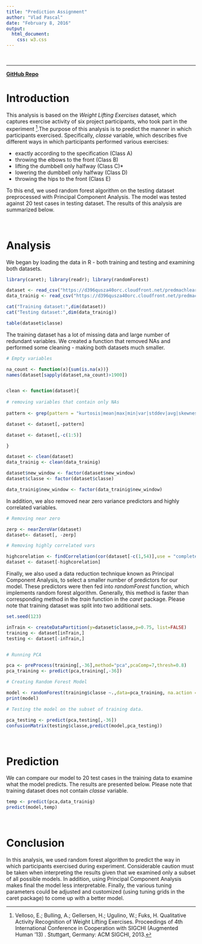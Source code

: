 ```yaml
---
title: "Prediction Assignment"
author: "Vlad Pascal"
date: "February 8, 2016"
output: 
  html_document: 
    css: w3.css
---
```

<br>
<hr>

[**GitHub Repo**](https://github.com/vpascal/MachineLearning)


# Introduction

This analysis is based on the _Weight Lifting Exercises_ dataset, which captures exercise activity of six project participants, who took part in the experiment [^1].The purpose of this analysis is to predict the manner in which participants exercised. Specifically, _classe_ variable, which describes five different ways in which participants performed various exercises:

 * exactly according to the specification (Class A)
 * throwing the elbows to the front (Class B)
 * lifting the dumbbell only halfway (Class C)*
* lowering the dumbbell only halfway (Class D) 
* throwing the hips to the front (Class E)

To this end, we used random forest algorithm on the testing dataset preprocessed with Principal Component Analysis. The model was tested against 20 test cases in testing dataset. The results of this analysis are summarized below.

[^1]: Velloso, E.; Bulling, A.; Gellersen, H.; Ugulino, W.; Fuks, H. Qualitative Activity Recognition of Weight Lifting Exercises. Proceedings of 4th International Conference in Cooperation with SIGCHI (Augmented Human '13) . Stuttgart, Germany: ACM SIGCHI, 2013.

<br>

# Analysis

We began by loading the data in R - both training and testing and examining both datasets.

```r

library(caret); library(readr); library(randomForest)

dataset <- read_csv("https://d396qusza40orc.cloudfront.net/predmachlearn/pml-training.csv")
data_trainig <- read_csv("https://d396qusza40orc.cloudfront.net/predmachlearn/pml-testing.csv")

cat("Training dataset:",dim(dataset))
cat("Testing dataset:",dim(data_trainig))

table(dataset$classe)


```

The training dataset has a lot of missing data and large number of redundant variables. We created a function that removed NAs and performed some cleaning - making both datasets much smaller.

```r

# Empty variables

na_count <- function(x){sum(is.na(x))}
names(dataset[sapply(dataset,na_count)>1900])


clean <- function(dataset){
  
# removing variables that contain only NAs
  
pattern <- grep(pattern = "kurtosis|mean|max|min|var|stddev|avg|skewness|amplitude",ignore.case = T,x = names(dataset))

dataset <- dataset[,-pattern]

dataset <- dataset[,-c(1:5)]

}

dataset <- clean(dataset)
data_trainig <- clean(data_trainig)

dataset$new_window <- factor(dataset$new_window)
dataset$classe <- factor(dataset$classe)

data_trainig$new_window <- factor(data_trainig$new_window)


```

In addition, we also removed near zero variance predictors and highly correlated variables. 

```r

# Removing near zero

zerp <- nearZeroVar(dataset)
dataset<- dataset[, -zerp]

# Removing highly correlated vars

highcorelation <- findCorrelation(cor(dataset[-c(1,54)],use = "complete.obs"), cutoff=.75)
dataset <- dataset[-highcorelation]

```

Finally, we also used a data reduction technique known as Principal Component Analysis, to select a smaller number of predictors for our model. These predictors were then fed into _randomForest_ function, which implements random forest algorithm. Generally, this method is faster than corresponding method in the _train_ function in the _caret_ package. Please note that training dataset was split into two additional sets.


```r

set.seed(123)

inTrain <- createDataPartition(y=dataset$classe,p=0.75, list=FALSE)
training <- dataset[inTrain,]
testing <- dataset[-inTrain,]


# Running PCA

pca <- preProcess(training[,-36],method="pca",pcaComp=7,thresh=0.8)
pca_training <- predict(pca,training[,-36])

# Creating Random Forest Model

model <- randomForest(training$classe ~.,data=pca_training, na.action = na.omit)
print(model)

# Testing the model on the subset of training data.

pca_testing <- predict(pca,testing[,-36])
confusionMatrix(testing$classe,predict(model,pca_testing))

```

<br>

# Prediction

We can compare our model to 20 test cases in the training data to examine what the model predicts. The results are presented below. Please note that training dataset does not contain _classe_ variable.

```r

temp <- predict(pca,data_trainig)
predict(model,temp)


```

<br>

# Conclusion

In this analysis, we used random forest algorithm to predict the way in which participants exercised during experiment. Considerable caution must be taken when interpreting the results given that we examined only a subset of all possible models. In addition, using Principal Component Analysis makes final the model less interpretable. Finally, the various tuning parameters could be adjusted and customized (using tuning grids in the caret package) to come up with a better model.
